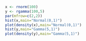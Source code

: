 ```r
	x <- rnorm(100)
	y <- rgamma(100,5)
	par(mfrow=c(2,2))
	hist(x,main="Normal(0,1)")
	plot(density(x),main="Normal(0,1)")
	hist(y,main="Gamma(5,1)")
	plot(density(y),main="Gamma(5,1)")
```